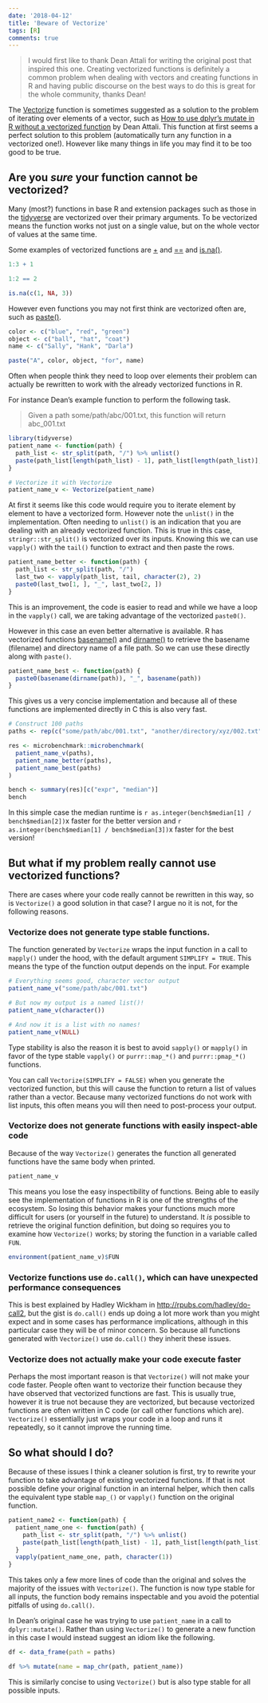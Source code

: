 ```yaml
---
date: '2018-04-12'
title: 'Beware of Vectorize'
tags: [R]
comments: true
---
```


> I would first like to thank Dean Attali for writing the original post that
inspired this one. Creating vectorized functions is definitely a common problem
when dealing with vectors and creating functions in R and having public
discourse on the best ways to do this is great for the whole community, thanks
Dean!

The [Vectorize] function is sometimes suggested as a solution to the problem of
iterating over elements of a vector, such as [How to use dplyr's mutate in R
without a vectorized function][dean] by Dean Attali. This function at first
seems a perfect solution to this problem (automatically turn any function in a
vectorized one!). However like many things in life you may find it to be too
good to be true.

## Are you _sure_ your function cannot be vectorized?

Many (most?) functions in base R and extension packages such as those in the
[tidyverse] are vectorized over their primary arguments. To be vectorized means the
function works not just on a single value, but on the whole vector of values at
the same time.

Some examples of vectorized functions are [+][plus] and [==](equality) and [is.na()][missing].

```r
1:3 + 1

1:2 == 2

is.na(c(1, NA, 3))
```

However even functions you may not first think are vectorized often are, such as [paste()][paste].

```r
color <- c("blue", "red", "green")
object <- c("ball", "hat", "coat")
name <- c("Sally", "Hank", "Darla")

paste("A", color, object, "for", name)
```

Often when people think they need to loop over elements their problem can
actually be rewritten to work with the already vectorized functions in R.

For instance Dean's example function to perform the following task.

> Given a path some/path/abc/001.txt, this function will return abc_001.txt

```r
library(tidyverse)
patient_name <- function(path) {
  path_list <- str_split(path, "/") %>% unlist()
  paste(path_list[length(path_list) - 1], path_list[length(path_list)], sep = "_")
}

# Vectorize it with Vectorize
patient_name_v <- Vectorize(patient_name)
```

At first it seems like this code would require you to iterate element by element to
have a vectorized form. However note the `unlist()` in the implementation.
Often needing to `unlist()` is an indication that you are dealing with an already vectorized
function. This is true in this case, `stringr::str_split()` is vectorized over
its inputs. Knowing this we can use `vapply()` with the `tail()` function to
extract and then paste the rows.

```r
patient_name_better <- function(path) {
  path_list <- str_split(path, "/")
  last_two <- vapply(path_list, tail, character(2), 2)
  paste0(last_two[1, ], "_", last_two[2, ])
}
```

This is an improvement, the code is easier to read and while we have a loop in
the `vapply()` call, we are taking advantage of the vectorized `paste0()`.

However in this case an even better alternative is available. R has vectorized
functions [basename()][basename] and [dirname()][basename] to retrieve the
basename (filename) and directory name of a file path. So we can use these
directly along with `paste()`.

```r
patient_name_best <- function(path) {
  paste0(basename(dirname(path)), "_", basename(path))
}
```

This gives us a very concise implementation and because all of these functions
are implemented directly in C this is also very fast.

```r
# Construct 100 paths
paths <- rep(c("some/path/abc/001.txt", "another/directory/xyz/002.txt"), 100)

res <- microbenchmark::microbenchmark(
  patient_name_v(paths),
  patient_name_better(paths),
  patient_name_best(paths)
)

bench <- summary(res)[c("expr", "median")]
bench
```

In this simple case the median runtime is `r as.integer(bench$median[1] /
bench$median[2])`x faster for the better version and
`r as.integer(bench$median[1] / bench$median[3])`x faster for the best version!

## But what if my problem really cannot use vectorized functions?

There are cases where your code really cannot be rewritten in this way, so
is `Vectorize()` a good solution in that case? I argue no it is not, for the
following reasons.

### Vectorize does not generate type stable functions.

The function generated by `Vectorize` wraps the input function in a call to
`mapply()` under the hood, with the default argument `SIMPLIFY = TRUE`. This
means the type of the function output depends on the input. For example

```r
# Everything seems good, character vector output
patient_name_v("some/path/abc/001.txt")

# But now my output is a named list()!
patient_name_v(character())

# And now it is a list with no names!
patient_name_v(NULL)
```

Type stability is also the reason it is best to avoid `sapply()` or `mapply()`
in favor of the type stable `vapply()` or `purrr::map_*()` and
`purrr::pmap_*()` functions.

You can call `Vectorize(SIMPLIFY = FALSE)` when you generate the vectorized
function, but this will cause the function to return a list of values rather
than a vector. Because many vectorized functions do not work with list inputs,
this often means you will then need to post-process your output.

### Vectorize does not generate functions with easily inspect-able code

Because of the way `Vectorize()` generates the function all generated functions
have the same body when printed.

```r
patient_name_v
```

This means you lose the easy inspectibility of functions. Being able to easily
see the implementation of functions in R is one of the strengths of the
ecosystem. So losing this behavior makes your functions much more difficult for
users (or yourself in the future) to understand. It _is_ possible to retrieve
the original function definition, but doing so requires you to examine how
`Vectorize()` works; by storing the function in a variable called `FUN`.

```r
environment(patient_name_v)$FUN
```

### Vectorize functions use `do.call()`, which can have unexpected performance consequences

This is best explained by Hadley Wickham in <http://rpubs.com/hadley/do-call2>,
but the gist is `do.call()` ends up doing a lot more work than you might expect
and in some cases has performance implications, although in this particular
case they will be of minor concern. So because all functions generated with `Vectorize()` use `do.call()` they inherit these issues.

### Vectorize does not actually make your code execute faster

Perhaps the most important reason is that `Vectorize()` will not make your code
faster. People often want to vectorize their function because they have observed that vectorized functions are fast. This is usually true,
however it is true not because they are vectorized, but because vectorized
functions are often written in C code (or call other functions which are).
`Vectorize()` essentially just wraps your code in a loop and runs it
repeatedly, so it cannot improve the running time.

## So what should I do?

Because of these issues I think a cleaner solution is first, try to rewrite
your function to take advantage of existing vectorized functions. If that is
not possible define your original function in an internal helper, which then
calls the equivalent type stable `map_()` or `vapply()` function on the
original function.

```r
patient_name2 <- function(path) {
  patient_name_one <- function(path) {
    path_list <- str_split(path, "/") %>% unlist()
    paste(path_list[length(path_list) - 1], path_list[length(path_list)], sep = "_")
  }
  vapply(patient_name_one, path, character(1))
}
```

This takes only a few more lines of code than the original and solves the
majority of the issues with `Vectorize()`. The function is now type stable for
all inputs, the function body remains inspectable and you avoid the potential
pitfalls of using `do.call()`.

In Dean's original case he was trying to use `patient_name` in a call to
`dplyr::mutate()`. Rather than using `Vectorize()` to generate a new function
in this case I would instead suggest an idiom like the following.

```r
df <- data_frame(path = paths)

df %>% mutate(name = map_chr(path, patient_name))
```

This is similarly concise to using `Vectorize()` but is also type stable for all possible
inputs.

[Vectorize]: https://www.rdocumentation.org/packages/base/versions/3.4.3/topics/Vectorize
[dean]: https://deanattali.com/blog/mutate-non-vectorized/
[basename]: https://www.rdocumentation.org/packages/base/versions/3.4.3/topics/basename
[dirname]: https://www.rdocumentation.org/packages/base/versions/3.4.3/topics/basename
[tidyverse]: https://www.tidyverse.org
[paste]: https://www.rdocumentation.org/packages/base/versions/3.4.3/topics/paste
[plus]: https://www.rdocumentation.org/packages/base/versions/3.4.3/topics/Arithmetic
[equality]: https://www.rdocumentation.org/packages/base/versions/3.4.3/topics/Comparison
[sum]: https://www.rdocumentation.org/packages/base/versions/3.4.3/topics/sum
[missing]: https://www.rdocumentation.org/packages/base/versions/3.4.3/topics/NA
